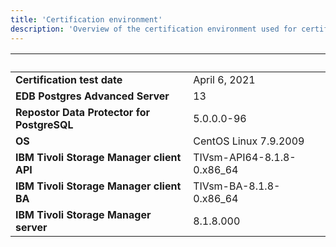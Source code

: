 ```yaml
---
title: 'Certification environment'
description: 'Overview of the certification environment used for certifying Repostor Data Protector for PostgreSQL'
---
```


|  &nbsp;    | &nbsp; |
| ----------- | ----------- |
| **Certification test date**| April 6, 2021       |
| **EDB Postgres Advanced Server**  |  13     |
| **Repostor Data Protector for PostgreSQL**| 5.0.0.0-96       |
| **OS**  |  CentOS Linux 7.9.2009     |
| **IBM Tivoli Storage Manager client API**|  TIVsm-API64-8.1.8-0.x86_64       |
| **IBM Tivoli Storage Manager client BA**|  TIVsm-BA-8.1.8-0.x86_64      |
| **IBM Tivoli Storage Manager server**|  8.1.8.000       |
